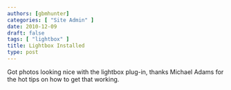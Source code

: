 ```yaml
---
authors: [gbmhunter]
categories: [ "Site Admin" ]
date: 2010-12-09
draft: false
tags: [ "lightbox" ] 
title: Lightbox Installed
type: post
---
```



Got photos looking nice with the lightbox plug-in, thanks Michael Adams for the hot tips on how to get that working.

